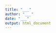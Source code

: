 ```yaml
---
title: "___"
author: "___"
date: "___"
output: html_document
---
```


<!--% Expliquez en quoi les données choisies respectent (ou non) le principe FAIR. La structure du document est libre. Ce document ne peut excéder 300 mots (plus ou moins 1 page). -->
